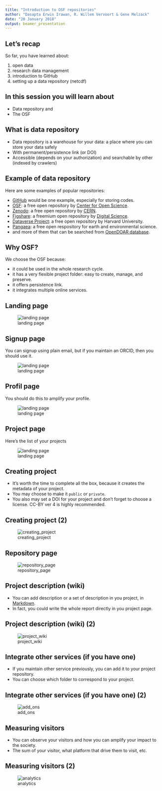 ```yaml
---
title: "Introduction to OSF repositories"
author: "Dasapta Erwin Irawan, R. Willem Vervoort & Gene Melzack"
date: "20 January 2018"
output: beamer_presentation
---
```


## Let's recap

So far, you have learned about:

1. open data
2. research data management
3. introduction to GitHub
4. setting up a data repository (netcdf)

## In this session you will learn about

- Data repository and 
- The OSF

## What is data repository

- Data repository is a warehouse for your data: a place where you can store your data safely
- With permanent/persistence link (or DOI)
- Accessible (depends on your authorization) and searchable by other (indexed by crawlers) 

## Example of data repository

Here are some examples of popular repositories:

- [GitHub](github.com) would be one example, especially for storing codes.
- [OSF](osf.io): a free open repository by [Center for Open Science](cos.io).
- [Zenodo](zenodo.org): a free open repository by [CERN](https://home.cern/).
- [Figshare](figshare.com): a freemium open repository by [Digital Science](https://www.digital-science.com). 
- [Dataverse Project](dataverse.org): a free open repository by Harvard University.
- [Pangaea](pangaea.de): a free open respository for earth and environmental science.
- and more of them that can be searched from [OpenDOAR database](www.opendoar.org/).

## Why OSF?

We choose the OSF because:

- it could be used in the whole research cycle.
- it has a very flexible project folder: easy to create, manage, and preserve.
- it offers persistence link.
- it integrates multiple online services.


## Landing page

![landing page](images/3_1_1_landingpage.png "OSF landing page")

## Signup page

You can signup using plain email, but if you maintain an ORCID, then you should use it. 

![landing page](images/3_1_2_loginorcid.png "ORCID login page")

## Profil page

You should do this to amplify your profile.  

![landing page](images/3_1_4_profilepage.png "Profile page")


## Project page

Here's the list of your projects

![landing page](images/3_1_3_projectpage.png "Project page")

## Creating project

- It's worth the time to complete all the box, because it creates the metadata of your project.
- You may choose to make it `public` or `private`.
- You also may set a DOI for your project and don't forget to choose a license. CC-BY ver 4 is highly recommended.

## Creating project (2)

![creating_project](images/3_1_10_creatingproject.png "Creating project")


## Repository page

![repository_page](images/3_1_6_repopage.png "Repository landing page")


## Project description (wiki)

- You can add description or a set of description in you project, in [Markdown](https://github.com/adam-p/markdown-here/wiki/Markdown-Cheatsheet#images).
- In fact, you could write the whole report directly in you project page.

## Project description (wiki) (2)

![project_wiki](images/3_1_8_projectwiki.png "Description page")

## Integrate other services (if you have one)

- If you maintain other service previously, you can add it to your project repository.
- You can choose which folder to correspond to your project.

## Integrate other services (if you have one) (2)

![add_ons](images/3_1_5_addonservices.png "add on services")

## Measuring visitors

- You can observe your visitors and how you can amplify your impact to the society.
- The sum of your visitor, what platform that drive them to visit, etc.

## Measuring visitors (2)

![analytics](images/3_1_9_metric.png "Analytics to measure your visitors")













